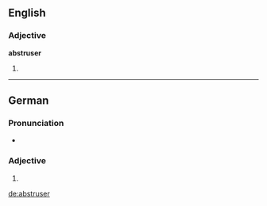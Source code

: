 ==English==

===Adjective===
'''abstruser'''

# {{context|rare|lang=en}} {{en-comparative of|abstruse}}

----

==German==

===Pronunciation===
* {{audio|De-abstruser.ogg|Audio}}

===Adjective===
{{head|de|adjective form}}

# {{inflected form of|abstrus|lang=de}}

[[de:abstruser]]